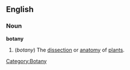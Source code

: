 ==English==
===Noun===
'''botany'''

# (''botany'') The [[dissection]] or [[anatomy]] of [[plant]]s.

[[Category:Botany]]
